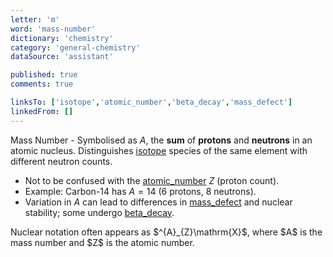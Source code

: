```yaml
---
letter: 'm'
word: 'mass-number'
dictionary: 'chemistry'
category: 'general-chemistry'
dataSource: 'assistant'

published: true
comments: true

linksTo: ['isotope','atomic_number','beta_decay','mass_defect']
linkedFrom: []
---
```


<a id="mass_number">Mass Number</a> - Symbolised as $A$, the **sum** of **protons** and **neutrons** in an atomic nucleus. Distinguishes [isotope](#isotope) species of the same element with different neutron counts.

- Not to be confused with the [atomic_number](#atomic_number) $Z$ (proton count).
- Example: Carbon-14 has $A = 14$ ($6$ protons, $8$ neutrons).
- Variation in $A$ can lead to differences in [mass_defect](#mass_defect) and nuclear stability; some undergo [beta_decay](#beta_decay).

<Alert type='note'>
Nuclear notation often appears as $^{A}_{Z}\mathrm{X}$, where $A$ is the mass number and $Z$ is the atomic number.
</Alert>
